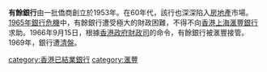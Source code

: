 {{Incomplete|time=2022-06-26T02:10:58+00:00}}
{{No references|time=2022-06-26T02:10:58+00:00}}
'''有餘銀行'''由一批僑商創立於1953年。在60年代，該行也深深陷入[[房地產|房地產]]市場。[[1965年銀行危機|1965年銀行危機]]中，有餘銀行遭受極大的財政困難，不得不向[[香港上海滙豐銀行|香港上海滙豐銀行]]求助。1966年9月15日，根據[[香港政府|香港政府]][[財政司|財政司]]的命令，有餘銀行被滙豐接管。1969年，銀行遭[[清盤|清盤]]。

{{HK Bank}}
[[category:香港已結業銀行|category:香港已結業銀行]]
[[category:滙豐|category:滙豐]]